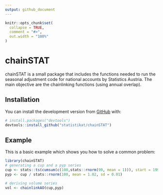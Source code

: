 ```yaml
---
output: github_document
---
```


<!-- README.md is generated from README.Rmd. Please edit that file -->

```r
knitr::opts_chunk$set(
  collapse = TRUE,
  comment = "#>",
  out.width = "100%"
)
```

# chainSTAT

<!-- badges: start -->
<!-- badges: end -->

chainSTAT is a small package that includes the functions needed to run the seasonal adjustment code for national accounts by Statistics Austria. The main objective are the chainlinking functions (using annual overlap).

## Installation

You can install the development version from [GitHub](https://github.com/) with:

``` r
# install.packages("devtools")
devtools::install_github("statistikat/chainSTAT")
```
## Example

This is a basic example which shows you how to solve a common problem:

```r
library(chainSTAT)
# generating a cup and a pyp series
cup <- stats::ts(cumsum(c(100,stats::rnorm(99, mean = 1))), start = 1995, frequency = 4)
pyp <- cup / stats::rnorm(100, mean = 1.02, sd = 0.01)

# deriving volume series
vol <- chainlinkAO(cup,pyp)
```

